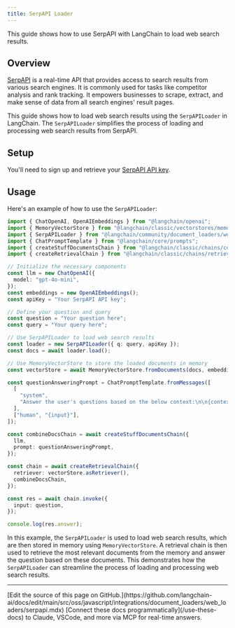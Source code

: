 ```yaml
---
title: SerpAPI Loader
---
```


This guide shows how to use SerpAPI with LangChain to load web search results.

## Overview

[SerpAPI](https://serpapi.com/) is a real-time API that provides access to search results from various search engines. It is commonly used for tasks like competitor analysis and rank tracking. It empowers businesses to scrape, extract, and make sense of data from all search engines' result pages.

This guide shows how to load web search results using the `SerpAPILoader` in LangChain. The `SerpAPILoader` simplifies the process of loading and processing web search results from SerpAPI.

## Setup

You'll need to sign up and retrieve your [SerpAPI API key](https://serpapi.com/dashboard).

## Usage

Here's an example of how to use the `SerpAPILoader`:

```typescript
import { ChatOpenAI, OpenAIEmbeddings } from "@langchain/openai";
import { MemoryVectorStore } from "@langchain/classic/vectorstores/memory";
import { SerpAPILoader } from "@langchain/community/document_loaders/web/serpapi";
import { ChatPromptTemplate } from "@langchain/core/prompts";
import { createStuffDocumentsChain } from "@langchain/classic/chains/combine_documents";
import { createRetrievalChain } from "@langchain/classic/chains/retrieval";

// Initialize the necessary components
const llm = new ChatOpenAI({
  model: "gpt-4o-mini",
});
const embeddings = new OpenAIEmbeddings();
const apiKey = "Your SerpAPI API key";

// Define your question and query
const question = "Your question here";
const query = "Your query here";

// Use SerpAPILoader to load web search results
const loader = new SerpAPILoader({ q: query, apiKey });
const docs = await loader.load();

// Use MemoryVectorStore to store the loaded documents in memory
const vectorStore = await MemoryVectorStore.fromDocuments(docs, embeddings);

const questionAnsweringPrompt = ChatPromptTemplate.fromMessages([
  [
    "system",
    "Answer the user's questions based on the below context:\n\n{context}",
  ],
  ["human", "{input}"],
]);

const combineDocsChain = await createStuffDocumentsChain({
  llm,
  prompt: questionAnsweringPrompt,
});

const chain = await createRetrievalChain({
  retriever: vectorStore.asRetriever(),
  combineDocsChain,
});

const res = await chain.invoke({
  input: question,
});

console.log(res.answer);
```

In this example, the `SerpAPILoader` is used to load web search results, which are then stored in memory using `MemoryVectorStore`. A retrieval chain is then used to retrieve the most relevant documents from the memory and answer the question based on these documents. This demonstrates how the `SerpAPILoader` can streamline the process of loading and processing web search results.

---

<Callout icon="pen-to-square" iconType="regular">
    [Edit the source of this page on GitHub.](https://github.com/langchain-ai/docs/edit/main/src/oss/javascript/integrations/document_loaders/web_loaders/serpapi.mdx)
</Callout>
<Tip icon="terminal" iconType="regular">
    [Connect these docs programmatically](/use-these-docs) to Claude, VSCode, and more via MCP for    real-time answers.
</Tip>
